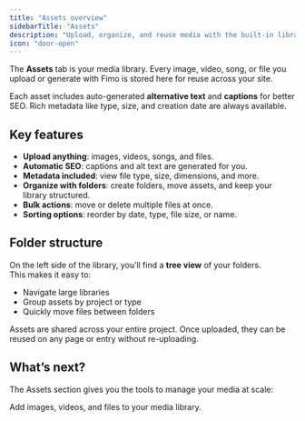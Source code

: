 ```yaml
---
title: "Assets overview"
sidebarTitle: "Assets"
description: "Upload, organize, and reuse media with the built-in library."
icon: "door-open"
---
```


The **Assets** tab is your media library. Every image, video, song, or file you upload or generate with Fimo is stored here for reuse across your site.  

Each asset includes auto-generated **alternative text** and **captions** for better SEO. Rich metadata like type, size, and creation date are always available.

## Key features

- **Upload anything**: images, videos, songs, and files.  
- **Automatic SEO**: captions and alt text are generated for you.  
- **Metadata included**: view file type, size, dimensions, and more.  
- **Organize with folders**: create folders, move assets, and keep your library structured.  
- **Bulk actions**: move or delete multiple files at once.  
- **Sorting options**: reorder by date, type, file size, or name.  

## Folder structure

On the left side of the library, you’ll find a **tree view** of your folders.  
This makes it easy to:  

- Navigate large libraries  
- Group assets by project or type  
- Quickly move files between folders  

<Note>
Assets are shared across your entire project. Once uploaded, they can be reused on any page or entry without re-uploading.
</Note>

## What’s next?

The Assets section gives you the tools to manage your media at scale:

<Columns cols={2}>
  <Card
    title="Upload assets"
    icon="cloud-arrow-up"
    href="/assets/upload"
  >
    Add images, videos, and files to your media library.
  </Card>
</Columns>
